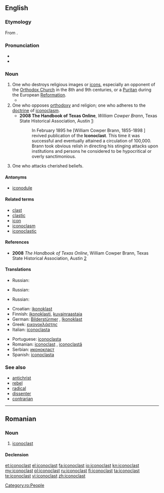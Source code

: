==English==
{{was wotd|2006|October|20}}

===Etymology===
From {{etyl|gkm|en}} {{term|εἰκονοκλάστης||iconoclast|lit=image breaker|lang=gkm|sc=polytonic}}.

===Pronunciation===
* {{IPA|/aɪˈkɒnəklæst/}}
* {{audio|en-us-iconoclast.ogg|Audio (US)}}

===Noun===
{{en-noun}}

# One who destroys religious images or [[icons]], especially an opponent of the [[Orthodox Church]] in the 8th and 9th centuries, or a [[Puritan]] during the European [[Reformation]].
#* {{quote-book|year=2004|author=Eugene TeSelle|section=Iconoclast|title=World Book Encyclopedia, 2004 edition (CD)|passage=In the days of the early Christian church, people who opposed the veneration (reverence) of images were called '''iconoclasts'''.}}
# One who opposes [[orthodoxy]] and religion; one who adheres to the [[doctrine]] of [[iconoclasm]].
#* '''2008 The Handbook of Texas Online''', ''William Cowper Brann'', Texas State Historical Association, Austin [http://www.tshaonline.org/handbook/online/articles/BB/fbr23.html]:
#*: In February 1895 he [William Cowper Brann, 1855-1898 ] revived publication of the '''Iconoclast'''. This time it was successful and eventually attained a circulation of 100,000. Brann took obvious relish in directing his stinging attacks upon institutions and persons he considered to be hypocritical or overly sanctimonious.
# One who attacks cherished beliefs.

====Antonyms====
* [[iconodule]]

====Related terms====
* [[clast]]
* [[clastic]]
* [[icon]]
* [[iconoclasm]]
* [[iconoclastic]]

====References====
* '''2008''' ''The Handbook of Texas Online'', William Cowper Brann, Texas State Historical Association, Austin [http://www.tshaonline.org/handbook/online/articles/BB/fbr23.html]

====Translations====
{{trans-top|One who destroys religious images or icons, especially an opponent of the Orthodox Church in the 8th and 9th centuries, or a Puritan during the European Reformation}}
* Russian: {{t+|ru|иконоборец|m|tr=ikonobórec|alt=иконобо́рец}}
{{trans-mid}}
{{trans-bottom}}

{{trans-top|One who opposes orthodoxy and religion; one who adheres to the doctrine of iconoclasm}}
* Russian: {{t+|ru|иконоборец|m|tr=ikonobórec|alt=иконобо́рец}}
{{trans-mid}}
{{trans-bottom}}

{{trans-top|One who attacks cherished beliefs}}
* Russian: {{t+|ru|иконоборец|m|tr=ikonobórec|alt=иконобо́рец}}
{{trans-mid}}
{{trans-bottom}}

{{checktrans-top}}
* Croatian: [[ikonoklast]]
* Finnish: [[ikonoklasti]], [[kuvainraastaja]]
* German: [[Bilderstürmer]] {{m}}, [[Ikonoklast]] {{m}}
* Greek: [[εικονοκλάστης]]
* Italian: [[iconoclasta]] {{m|f}}
{{trans-mid}}
* Portuguese: [[iconoclasta]] {{m|f}}
* Romanian: [[#Romanian|iconoclast]] {{m}}, [[iconoclastă]] {{f}}
* Serbian: [[иконокласт]]
* Spanish: [[iconoclasta]] {{m|f}}
{{trans-bottom}}

===See also===
* [[antichrist]]
* [[rebel]]
* [[radical]]
* [[dissenter]]
* [[contrarian]]

----

==Romanian==

===Noun===
{{ro-noun|m|iconoclaști|f=iconoclastă}}

# [[#English|iconoclast]]

====Declension====
{{ro-noun-m|pl=iconoclaști}}

[[Category:ro:People]]

[[et:iconoclast]]
[[el:iconoclast]]
[[fa:iconoclast]]
[[io:iconoclast]]
[[kn:iconoclast]]
[[my:iconoclast]]
[[pl:iconoclast]]
[[ru:iconoclast]]
[[fi:iconoclast]]
[[ta:iconoclast]]
[[te:iconoclast]]
[[vi:iconoclast]]
[[zh:iconoclast]]